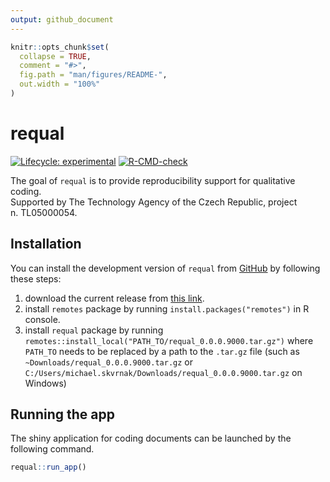```yaml
---
output: github_document
---
```


<!-- README.md is generated from README.Rmd. Please edit that file -->

```r
knitr::opts_chunk$set(
  collapse = TRUE,
  comment = "#>",
  fig.path = "man/figures/README-",
  out.width = "100%"
)
```

# requal

<!-- badges: start -->
[![Lifecycle: experimental](https://img.shields.io/badge/lifecycle-experimental-orange.svg)](https://lifecycle.r-lib.org/articles/stages.html#experimental)
[![R-CMD-check](https://github.com/RE-QDA/requal/workflows/R-CMD-check/badge.svg)](https://github.com/RE-QDA/requal/actions)
<!-- badges: end -->

The goal of `requal` is to provide reproducibility support for qualitative coding.  
Supported by The Technology Agency of the Czech Republic, project n. TL05000054.

## Installation

You can install the development version of `requal` from [GitHub](https://github.com/) by following these steps:

1. download the current release from [this link](https://github.com/RE-QDA/requal/releases).
2. install `remotes` package by running `install.packages("remotes")` in R console.
3. install `requal` package by running `remotes::install_local("PATH_TO/requal_0.0.0.9000.tar.gz")` where `PATH_TO` needs to be replaced by a path to the `.tar.gz` file (such as `~Downloads/requal_0.0.0.9000.tar.gz` or `C:/Users/michael.skvrnak/Downloads/requal_0.0.0.9000.tar.gz` on Windows)

## Running the app

The shiny application for coding documents can be launched by the following command.

```r
requal::run_app()
```
